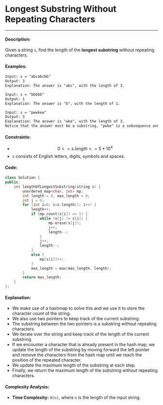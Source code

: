 # Longest Substring Without Repeating Characters

-----

#### Description: 

Given a string ```s```, find the length of the **longest substring** without repeating characters.

#### Examples:

```txt
Input: s = "abcabcbb"
Output: 3
Explanation: The answer is "abc", with the length of 3.
```

```txt
Input: s = "bbbbb"
Output: 1
Explanation: The answer is "b", with the length of 1.
```

```txt
Input: s = "pwwkew"
Output: 3
Explanation: The answer is "wke", with the length of 3.
Notice that the answer must be a substring, "pwke" is a subsequence and not a substring.
```

#### Constraints: 

 - $$0 <= s.length <= 5 * 10^4$$
 - ```s``` consists of English letters, digits, symbols and spaces.

#### Code: 

```cpp
class Solution {
public:
    int lengthOfLongestSubstring(string s) {
        unordered_map<char, int> mp;
        int length = 0, max_length = 0;
        int j = 0;
        for (int i=0; i<s.length(); i++) {
            length++;
            if (mp.count(s[i]) == 1) {
                while (s[j] != s[i]) {
                    mp.erase(s[j]);
                    j++;
                    length--;
                }
                j++;
                length--;
            }
            else {
                mp[s[i]]++;
            }
            max_length = max(max_length, length);
        }
        return max_length;
    }
};
```

#### Explanation:

- We make use of a hashmap to solve this and we use it to store the character count of the string.
- We also use two pointers to keep track of the current substring.
- The substring between the two pointers is a substring without repeating characters.
- We iterate over the string and keep track of the length of the current substring.
- If we encounter a character that is already present in the hash map, we update the length of the substring by moving forward the left pointer and remove the characters from the hash map until we reach the position of the repeated character.
- We update the maximum length of the substring at each step.
- Finally, we return the maximum length of the substring without repeating characters.

#### Complexity Analysis:

- **Time Complexity:** ```O(n)```, where ```n``` is the length of the input string.